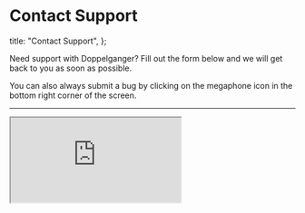 # Contact Support

  title: "Contact Support",
};

Need support with Doppelganger? Fill out the form below and we will get back to you as soon as possible.

You can also always submit a bug by clicking on the megaphone icon in the bottom right corner of the screen.

<hr className="my-8" />

<iframe
  src="https://forms.gle/eZtAQHzb3s7CAfsh7"
  className="w-full min-h-[80vh]"
/>
